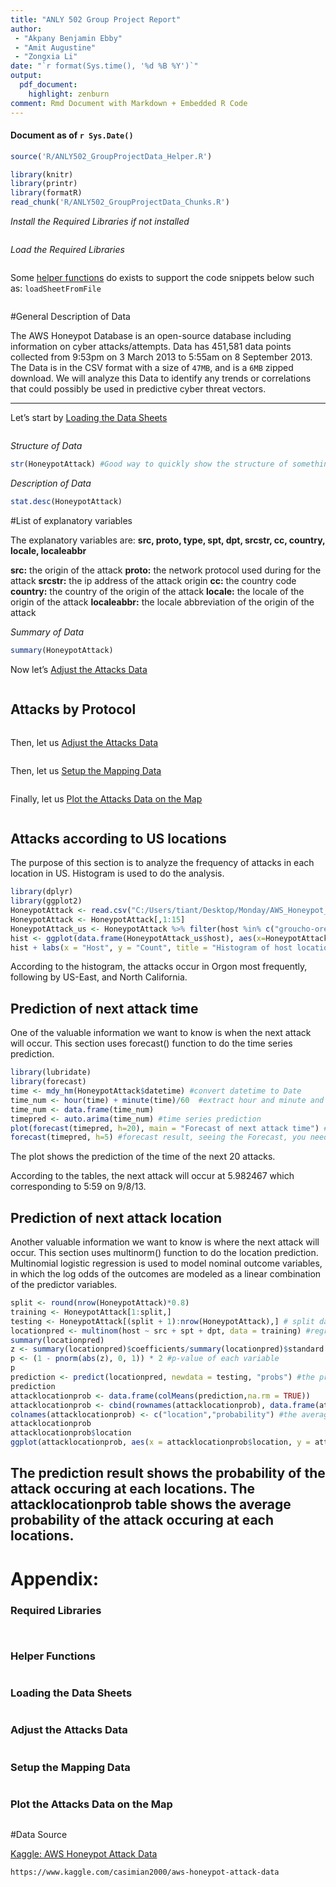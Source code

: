 ```yaml
---
title: "ANLY 502 Group Project Report"
author:
 - "Akpany Benjamin Ebby"
 - "Amit Augustine"
 - "Zongxia Li"
date: "`r format(Sys.time(), '%d %B %Y')`"
output:
  pdf_document:
    highlight: zenburn
comment: Rmd Document with Markdown + Embedded R Code
---
```


#### Document as of `r Sys.Date()`

```r

source('R/ANLY502_GroupProjectData_Helper.R')

```

```r

library(knitr)
library(printr)
library(formatR)
read_chunk('R/ANLY502_GroupProjectData_Chunks.R')

```

*Install the Required Libraries if not installed*
```r
```

*Load the Required Libraries*
```r
```

Some [helper functions] do exists to support the code snippets below such as: ```loadSheetFromFile```

```r
```

#General Description of Data

The AWS Honeypot Database is an open-source database including information on cyber attacks/attempts.
Data has 451,581 data points collected from 9:53pm on 3 March 2013 to 5:55am on 8 September 2013.
The Data is in the CSV format with a size of ```47MB```, and is a ```6MB``` zipped download.
We will analyze this Data to identify any trends or correlations that could possibly be used in predictive cyber threat vectors.

---

Let's start by [Loading the Data Sheets]

```r
```

*Structure of Data*

```r
str(HoneypotAttack) #Good way to quickly show the structure of something
```

*Description of Data*

```r
stat.desc(HoneypotAttack)
```

#List of explanatory variables

The explanatory variables are:	**src,	proto, type, spt, dpt, srcstr, cc, country, locale, localeabbr**

__src:__ the origin of the attack
__proto:__ the network protocol used during for the attack
__srcstr:__ the ip address of the attack origin
__cc:__ the country code
__country:__ the country of the origin of the attack
__locale:__ the locale of the origin of the attack
__localeabbr:__ the locale abbreviation of the origin of the attack

*Summary of Data*

```r
summary(HoneypotAttack)
```

Now let's [Adjust the Attacks Data]
```r
```

## Attacks by Protocol

```r
```

Then, let us [Adjust the Attacks Data]

```r
```

Then, let us [Setup the Mapping Data]

```r
```

Finally, let us [Plot the Attacks Data on the Map]

```r
``` 

## Attacks according to US locations

The purpose of this section is to analyze the frequency of attacks in each location in US. Histogram is used to do the analysis.
```r
library(dplyr)
library(ggplot2)
HoneypotAttack <- read.csv("C:/Users/tiant/Desktop/Monday/AWS_Honeypot_marx-geo.csv")
HoneypotAttack <- HoneypotAttack[,1:15]
HoneypotAttack_us <- HoneypotAttack %>% filter(host %in% c("groucho-oregon","groucho-us-east", "groucho-norcal"))
hist <- ggplot(data.frame(HoneypotAttack_us$host), aes(x=HoneypotAttack_us$host)) +  geom_bar()
hist + labs(x = "Host", y = "Count", title = "Histogram of host locations in US") #Histogram of attacks according to US locations
```
According to the histogram, the attacks occur in Orgon most frequently, following by US-East, and North California.

## Prediction of next attack time

One of the valuable information we want to know is when the next attack will occur. This section uses forecast() function to do the time series prediction. 

```r
library(lubridate)
library(forecast)
time <- mdy_hm(HoneypotAttack$datetime) #convert datetime to Date
time_num <- hour(time) + minute(time)/60  #extract hour and minute and convert it to numeric
time_num <- data.frame(time_num)
timepred <- auto.arima(time_num) #time series prediction
plot(forecast(timepred, h=20), main = "Forecast of next attack time") #plot of forecast result
forecast(timepred, h=5) #forecast result, seeing the Forecast, you need to convert the numeric to Date. eg 5.982467 is 5:59. Therefore, the next attack will be at 5:59
```
The plot shows the prediction of the time of the next 20 attacks.

According to the tables, the next attack will occur at 5.982467 which corresponding to 5:59 on 9/8/13. 

## Prediction of next attack location

Another valuable information we want to know is where the next attack will occur. This section uses multinorm() function to do the location prediction. Multinomial logistic regression is used to model nominal outcome variables, in which the log odds of the outcomes are modeled as a linear combination of the predictor variables. 
```r
split <- round(nrow(HoneypotAttack)*0.8)
training <- HoneypotAttack[1:split,]
testing <- HoneypotAttack[(split + 1):nrow(HoneypotAttack),] # split data into train data and test data
locationpred <- multinom(host ~ src + spt + dpt, data = training) #regression model
summary(locationpred)
z <- summary(locationpred)$coefficients/summary(locationpred)$standard.errors
p <- (1 - pnorm(abs(z), 0, 1)) * 2 #p-value of each variable
p
prediction <- predict(locationpred, newdata = testing, "probs") #the prediction result shows the probability of the attack occuring at each locations
prediction
attacklocationprob <- data.frame(colMeans(prediction,na.rm = TRUE))
attacklocationprob <- cbind(rownames(attacklocationprob), data.frame(attacklocationprob, row.names=NULL))
colnames(attacklocationprob) <- c("location","probability") #the average probability of the attack occuring at each locations
attacklocationprob
attacklocationprob$location
ggplot(attacklocationprob, aes(x = attacklocationprob$location, y = attacklocationprob$probability)) + geom_boxplot()
```
The prediction result shows the probability of the attack occuring at each locations. The attacklocationprob table shows the average probability of the attack occuring at each locations.
---

# Appendix:

### Required Libraries

```r
```

```r
```

### Helper Functions

```r
```

### Loading the Data Sheets

```r
```

### Adjust the Attacks Data

```r
```

### Setup the Mapping Data

```r
```

### Plot the Attacks Data on the Map

```r
```

#Data Source

[Kaggle: AWS Honeypot Attack Data](https://www.kaggle.com/casimian2000/aws-honeypot-attack-data)
```
https://www.kaggle.com/casimian2000/aws-honeypot-attack-data
```
